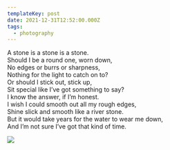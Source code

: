 ```yaml
---
templateKey: post
date: 2021-12-31T12:52:00.000Z
tags:
  - photography
---
```

A stone is a stone is a stone.<br/>
Should I be a round one, worn down,<br/>
No edges or burrs or sharpness,<br/>
Nothing for the light to catch on to?<br/>
Or should I stick out, stick up,<br/>
Sit special like I’ve got something to say?<br/>
I know the answer, if I’m honest.<br/>
I wish I could smooth out all my rough edges,<br/>
Shine slick and smooth like a river stone.<br/>
But it would take years for the water to wear me down,<br/>
And I’m not sure I’ve got that kind of time.

![](../../assets/photos/20211231-IMG_0784.jpg)
